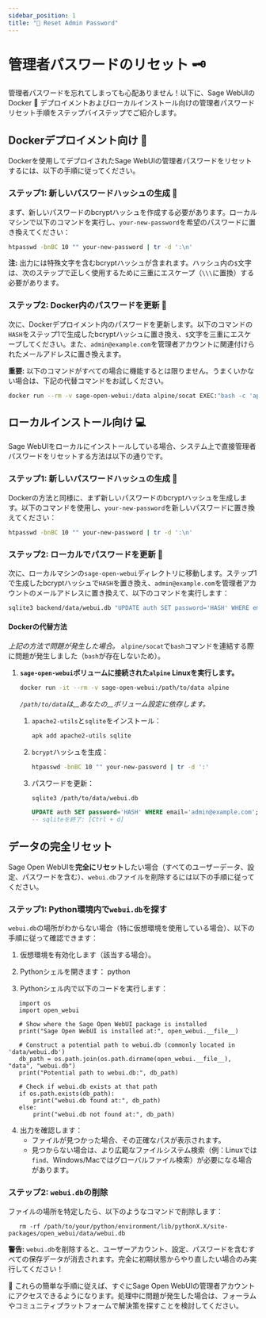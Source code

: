 ```yaml
---
sidebar_position: 1
title: "🔑 Reset Admin Password"
---
```


# 管理者パスワードのリセット 🗝️

管理者パスワードを忘れてしまっても心配ありません！以下に、Sage WebUIのDocker 🐳 デプロイメントおよびローカルインストール向けの管理者パスワードリセット手順をステップバイステップでご紹介します。

## Dockerデプロイメント向け 🐳

Dockerを使用してデプロイされたSage WebUIの管理者パスワードをリセットするには、以下の手順に従ってください。

### ステップ1: 新しいパスワードハッシュの生成 🔐

まず、新しいパスワードのbcryptハッシュを作成する必要があります。ローカルマシンで以下のコマンドを実行し、`your-new-password`を希望のパスワードに置き換えてください：

```bash
htpasswd -bnBC 10 "" your-new-password | tr -d ':\n'
```

**注:** 出力には特殊文字を含むbcryptハッシュが含まれます。ハッシュ内の`$`文字は、次のステップで正しく使用するために三重にエスケープ（`\\\`に置換）する必要があります。

### ステップ2: Docker内のパスワードを更新 🔄

次に、Dockerデプロイメント内のパスワードを更新します。以下のコマンドの`HASH`をステップ1で生成したbcryptハッシュに置き換え、`$`文字を三重にエスケープしてください。また、`admin@example.com`を管理者アカウントに関連付けられたメールアドレスに置き換えます。

**重要:** 以下のコマンドがすべての場合に機能するとは限りません。うまくいかない場合は、下記の代替コマンドをお試しください。

```bash
docker run --rm -v sage-open-webui:/data alpine/socat EXEC:"bash -c 'apk add sqlite && echo UPDATE auth SET password='\''HASH'\'' WHERE email='\''admin@example.com'\''; | sqlite3 /data/webui.db'", STDIO
```

## ローカルインストール向け 💻

Sage WebUIをローカルにインストールしている場合、システム上で直接管理者パスワードをリセットする方法は以下の通りです。

### ステップ1: 新しいパスワードハッシュの生成 🔐

Dockerの方法と同様に、まず新しいパスワードのbcryptハッシュを生成します。以下のコマンドを使用し、`your-new-password`を新しいパスワードに置き換えてください：

```bash
htpasswd -bnBC 10 "" your-new-password | tr -d ':\n'
```

### ステップ2: ローカルでパスワードを更新 🔄

次に、ローカルマシンの`sage-open-webui`ディレクトリに移動します。ステップ1で生成したbcryptハッシュで`HASH`を置き換え、`admin@example.com`を管理者アカウントのメールアドレスに置き換えて、以下のコマンドを実行します：

```bash
sqlite3 backend/data/webui.db "UPDATE auth SET password='HASH' WHERE email='admin@example.com';"
```

#### Dockerの代替方法

_上記の方法で問題が発生した場合。_ `alpine/socat`で`bash`コマンドを連結する際に問題が発生しました（`bash`が存在しないため）。

1. **`sage-open-webui`ボリュームに接続された`alpine` Linuxを実行します。**

    ```bash
    docker run -it --rm -v sage-open-webui:/path/to/data alpine
    ```
    _`/path/to/data`は__あなたの__ボリューム設定に依存します。_

    1. `apache2-utils`と`sqlite`をインストール：

        ```sh
        apk add apache2-utils sqlite
        ```
    1. `bcrypt`ハッシュを生成：

        ```sh
        htpasswd -bnBC 10 "" your-new-password | tr -d ':'
        ```

    1. パスワードを更新：

        ```sh
        sqlite3 /path/to/data/webui.db
        ```

        ```sql
        UPDATE auth SET password='HASH' WHERE email='admin@example.com';
        -- sqliteを終了: [Ctrl + d]
        ```

## データの完全リセット

Sage Open WebUIを**完全にリセット**したい場合（すべてのユーザーデータ、設定、パスワードを含む）、`webui.db`ファイルを削除するには以下の手順に従ってください。

### ステップ1: Python環境内で`webui.db`を探す

`webui.db`の場所がわからない場合（特に仮想環境を使用している場合）、以下の手順に従って確認できます：

1. 仮想環境を有効化します（該当する場合）。
2. Pythonシェルを開きます：
   python

3. Pythonシェル内で以下のコードを実行します：

```
   import os
   import open_webui

   # Show where the Sage Open WebUI package is installed
   print("Sage Open WebUI is installed at:", open_webui.__file__)

   # Construct a potential path to webui.db (commonly located in 'data/webui.db')
   db_path = os.path.join(os.path.dirname(open_webui.__file__), "data", "webui.db")
   print("Potential path to webui.db:", db_path)

   # Check if webui.db exists at that path
   if os.path.exists(db_path):
       print("webui.db found at:", db_path)
   else:
       print("webui.db not found at:", db_path)
```

4. 出力を確認します：
   - ファイルが見つかった場合、その正確なパスが表示されます。
   - 見つからない場合は、より広範なファイルシステム検索（例：Linuxでは`find`、Windows/Macではグローバルファイル検索）が必要になる場合があります。

### ステップ2: `webui.db`の削除

ファイルの場所を特定したら、以下のようなコマンドで削除します：

```
   rm -rf /path/to/your/python/environment/lib/pythonX.X/site-packages/open_webui/data/webui.db
```

**警告:** `webui.db`を削除すると、ユーザーアカウント、設定、パスワードを含むすべての保存データが消去されます。完全に初期状態からやり直したい場合のみ実行してください！

📖 これらの簡単な手順に従えば、すぐにSage Open WebUIの管理者アカウントにアクセスできるようになります。処理中に問題が発生した場合は、フォーラムやコミュニティプラットフォームで解決策を探すことを検討してください。